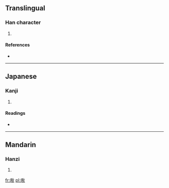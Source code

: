 ==Translingual==

===Han character===
{{Han char|rn=30|rad=口|as=07|sn=10|four=|canj=口大竹火 (RKHF)}}

# {{defn|Han|sort=口07}}

====References====
* {{Han ref|kx=0193.051|dkj=03747|hdz=10632.091|uh=5519|ud=21785}}

----

==Japanese==

===Kanji===
{{ja-kanji|grade=|rs=口07}}

# {{defn|Japanese|sort=口07}}

====Readings====
* {{ja-readings|on=[[てき]] (teki)|kun=}}

----

==Mandarin==

===Hanzi===
{{cmn-hanzi|pin=[[dí]] ([[di2]])|wg=ti<sup>2</sup>}}

# {{defn|Mandarin|sort=口07}}

[[fr:唙]]
[[pl:唙]]